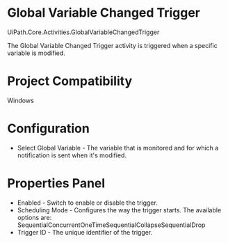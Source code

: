 ﻿# Global Variable Changed Trigger

UiPath.Core.Activities.GlobalVariableChangedTrigger

The Global Variable Changed Trigger activity is triggered when a specific variable is
            modified.

# Project Compatibility

Windows

# Configuration

* Select Global Variable - The variable that is monitored and for which a notification is sent when it's modified.

# Properties Panel

* Enabled - Switch to enable or disable the trigger.
* Scheduling Mode - Configures the way the trigger starts. The available options are: SequentialConcurrentOneTimeSequentialCollapseSequentialDrop
* Trigger ID - The unique identifier of the trigger.
